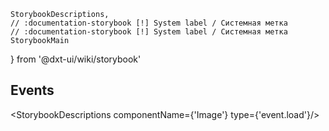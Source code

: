     StorybookDescriptions,
    // :documentation-storybook [!] System label / Системная метка
    // :documentation-storybook [!] System label / Системная метка
    StorybookMain
} from '@dxt-ui/wiki/storybook'



[//]: # (:documentation-import [!] System label / Системная метка)
[//]: # (:documentation-import [!] System label / Системная метка)

<Meta of={Image}/>
<StorybookMain
    name={ImageWikiStorybook.getName()}
    description={ImageWikiStorybook.getDescription()}
    story={Image.Image}
/>

[//]: # (:documentation-body [!] System label / Системная метка)

## Events

<StorybookDescriptions componentName={'Image'} type={'event.load'}/>

[//]: # (:documentation-body [!] System label / Системная метка)
